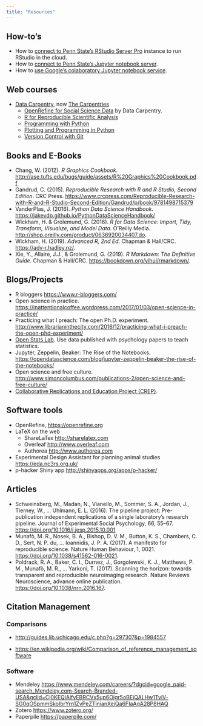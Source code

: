 ```yaml
---
title: "Resources"
---
```


## How-to's

- How to [connect to Penn State's RStudio Server Pro](how_to/rstudio-server-pro.html) instance to run RStudio in the cloud.
- How to [connect to Penn State's Jupyter notebook server](how_to/jupyter-notebooks-psu.html).
- How to [use Google's colaboratory Jupyter notebook service](how_to/google-colaboratory.html).

## Web courses

- [Data Carpentry](https://datacarpentry.org/), now [The Carpentries](https://carpentries.org/)
    - [OpenRefine for Social Science Data](https://datacarpentry.org/openrefine-socialsci/) by Data Carpentry.
    - [R for Reproducible Scientific Analysis](http://swcarpentry.github.io/r-novice-gapminder/)
    - [Programming with Python](http://swcarpentry.github.io/python-novice-inflammation/)
    - [Plotting and Programming in Python](http://swcarpentry.github.io/python-novice-gapminder/)
    - [Version Control with Git](http://swcarpentry.github.io/git-novice/)
    
## Books and E-Books

- Chang, W. (2012). *R Graphics Cookbook*. <http://ase.tufts.edu/bugs/guide/assets/R%20Graphics%20Cookbook.pdf>
- Gandrud, C. (2015). *Reproducible Research with R and R Studio, Second Edition*. CRC Press. <https://www.crcpress.com/Reproducible-Research-with-R-and-R-Studio-Second-Edition/Gandrud/p/book/9781498715379>
- VanderPlas, J. (2016). *Python Data Science Handbook*. <https://jakevdp.github.io/PythonDataScienceHandbook/>
- Wickham, H. & Grolemund, G. (2016). *R for Data Science: Import, Tidy, Transform, Visualize, and Model Data*. O'Reilly Media. <http://shop.oreilly.com/product/0636920034407.do>.
- Wickham, H. (2019). *Advanced R, 2nd Ed*. Chapman & Hall/CRC. <https://adv-r.hadley.nz/>. 
- Xie, Y., Allaire, J.J., & Grolemund, G. (2019). *R Markdown: The Definitive Guide*. Chapman & Hall/CRC. <https://bookdown.org/yihui/rmarkdown/>.

## Blogs/Projects

- R bloggers <https://www.r-bloggers.com/>
- Open science in practice. <https://inattentionalcoffee.wordpress.com/2017/01/03/open-science-in-practice/>
- Practicing what I preach: The open Ph.D. experiment. <http://www.librarianinthecity.com/2016/12/practicing-what-i-preach-the-open-phd-experiment/>
- [Open Stats Lab](https://sites.trinity.edu/osl). Use data published with psychology papers to teach statistics.
- Jupyter, Zeppelin, Beaker: The Rise of the Notebooks. <https://opendatascience.com/blog/jupyter-zeppelin-beaker-the-rise-of-the-notebooks/>
- Open science and free culture. <http://www.simoncolumbus.com/publications-2/open-science-and-free-culture/>
- [Collaborative Replications and Education Project (CREP)](https://osf.io/wfc6u/).

## Software tools

- OpenRefine, <https://openrefine.org>
- LaTeX on the web
    - ShareLaTex <http://sharelatex.com>
    - Overleaf <http://www.overleaf.com>
    - Authorea <http://www.authorea.com>
- Experimental Design Assistant for planning animal studies <https://eda.nc3rs.org.uk/>
- p-hacker Shiny app <http://shinyapps.org/apps/p-hacker/>

## Articles

- Schweinsberg, M., Madan, N., Vianello, M., Sommer, S. A., Jordan, J., Tierney, W., … Uhlmann, E. L. (2016). The pipeline project: Pre-publication independent replications of a single laboratory’s research pipeline. Journal of Experimental Social Psychology, 66, 55–67. <https://doi.org/10.1016/j.jesp.2015.10.001>
- Munafò, M. R., Nosek, B. A., Bishop, D. V. M., Button, K. S., Chambers, C. D., Sert, N. P. du, … Ioannidis, J. P. A. (2017). A manifesto for reproducible science. Nature Human Behaviour, 1, 0021. <https://doi.org/10.1038/s41562-016-0021>.
- Poldrack, R. A., Baker, C. I., Durnez, J., Gorgolewski, K. J., Matthews, P. M., Munafò, M. R., … Yarkoni, T. (2017). Scanning the horizon: towards transparent and reproducible neuroimaging research. Nature Reviews Neuroscience, advance online publication. <https://doi.org/10.1038/nrn.2016.167>.

## Citation Management 

### Comparisons
- <http://guides.lib.uchicago.edu/c.php?g=297307&p=1984557>

- <https://en.wikipedia.org/wiki/Comparison_of_reference_management_software>

### Software

- Mendeley <https://www.mendeley.com/careers/?dgcid=google_paid-search_Mendeley.com-Search-Branded-USA&gclid=Cj0KEQiAifvEBRCVx5up6Ojgr5oBEiQALHw1TviV-SG0qOSpmmSkoIbrYrn1ZvPeZTinianXeiQa6FIaAqA28P8HAQ>
- Zotero <https://www.zotero.org/>
- Paperpile <https://paperpile.com/>

